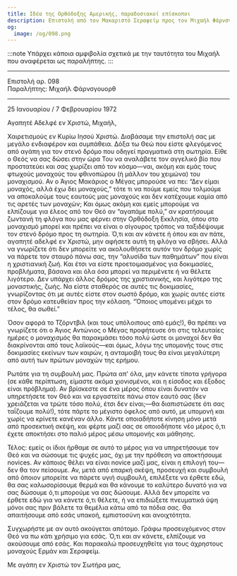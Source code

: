 ```yaml
---
title: Ιδέα της Ορθόδοξης Αμερικής, παραδοσιακοί επίσκοποι
description: Επιστολή από τον Μακαριστό Σεραφείμ προς τον Μιχαήλ Φάρνσγουορθ.
og:
  image: /og/098.png
---
```


:::note
Υπάρχει κάποια αμφιβολία σχετικά με την ταυτότητα του Μιχαήλ που αναφέρεται ως παραλήπτης.
:::

---

<div style={{textAlign:'right', fontFamily:'monospace'}}>Επιστολή αρ. 098</div>
<div style={{textAlign:'left', fontFamily:'monospace'}}>Παραλήπτης: Μιχαήλ Φάρνσγουορθ</div>

---

25 Ιανουαρίου / 7 Φεβρουαρίου 1972

Αγαπητέ Αδελφέ εν Χριστώ, Μιχαήλ,

Χαιρετισμούς εν Κυρίω Ιησού Χριστώ. Διαβάσαμε την επιστολή σας με μεγάλο ενδιαφέρον και συμπάθεια. Δόξα τω Θεώ που είστε φλεγόμενος από αγάπη για τον στενό δρόμο που οδηγεί πραγματικά στη σωτηρία. Είθε ο Θεός να σας δώσει στην ώρα Του να αναλάβετε τον αγγελικό βίο που προστατεύει και σας χωρίζει από τον κόσμο—ναι, ακόμη και εμάς τους φτωχούς μοναχούς του φθινοπώρου (ή μάλλον του χειμώνα) του μοναχισμού. Αν ο Άγιος Μακάριος ο Μέγας μπορούσε να πει: “Δεν είμαι μοναχός, αλλά έχω δει μοναχούς,” τότε τι να πούμε εμείς που τολμούμε να αποκαλούμε τους εαυτούς μας μοναχούς και δεν κατέχουμε καμία από τις αρετές των μοναχών; Και όμως ακόμη και εμείς μπορούμε να ελπίζουμε για έλεος από τον Θεό αν “αγαπάμε πολύ,” αν κρατήσουμε ζωντανή τη φλόγα που μας φέρνει στην Ορθόδοξη Εκκλησία, όπου στο μοναχισμό μπορεί και πρέπει να είναι ο σίγουρος τρόπος να ταξιδέψουμε τον στενό δρόμο προς τη σωτηρία. Ό,τι και αν κάνετε ή όπου και αν πάτε, αγαπητέ αδελφέ εν Χριστώ, μην αφήσετε αυτή τη φλόγα να σβήσει. Αλλά να γνωρίζετε ότι δεν μπορείτε να ακολουθήσετε αυτόν τον δρόμο χωρίς να πάρετε τον σταυρό πάνω σας, την “αλυσίδα των παθημάτων” που είναι η χριστιανική ζωή. Και έτσι να είστε προετοιμασμένος για δοκιμασίες, προβλήματα, βάσανα και όλα όσα μπορεί να περιμένετε ή να θέλετε λιγότερο. Δεν υπάρχει άλλος δρόμος της χριστιανικής, και λιγότερο της μοναστικής, ζωής. Να είστε σταθερός σε αυτές τις δοκιμασίες, γνωρίζοντας ότι με αυτές είστε στον σωστό δρόμο, και χωρίς αυτές είστε στον δρόμο κατευθείαν προς την κόλαση. “Όποιος υπομένει μέχρι το τέλος, θα σωθεί.”

Όσον αφορά το Τζόρντβιλ (και τους υπόλοιπους από εμάς!), θα πρέπει να γνωρίζετε ότι ο Άγιος Αντώνιος ο Μέγας προφήτευσε ότι στις τελευταίες ημέρες ο μοναχισμός θα παρακμάσει τόσο πολύ ώστε οι μοναχοί δεν θα διακρίνονται από τους λαϊκούς—και όμως, λόγω της υπομονής τους στις δοκιμασίες εκείνων των καιρών, η ανταμοιβή τους θα είναι μεγαλύτερη από αυτή των πρώτων μοναχών της ερήμου.

Ρωτάτε για τη συμβουλή μας. Πρώτα απ' όλα, μην κάνετε τίποτα γρήγορα (σε κάθε περίπτωση, είμαστε ακόμα χιονισμένοι, και η είσοδος και έξοδος είναι πρόβλημα). Αν βρίσκεστε σε ένα μέρος όπου είναι δυνατόν να υπηρετήσετε τον Θεό και να εργαστείτε πάνω στον εαυτό σας (δεν χρειάζεται να τρώτε τόσο πολύ, έτσι δεν είναι;—θα διαπιστώσετε ότι σας ταΐζουμε πολύ!), τότε πάρτε το μέγιστο όφελος από αυτό, με υπομονή και χωρίς να κρίνετε κανέναν άλλο. Κάντε οποιαδήποτε κίνηση μόνο μετά από προσεκτική σκέψη, και φέρτε μαζί σας σε οποιοδήποτε νέο μέρος ό,τι έχετε αποκτήσει στο παλιό μέρος μέσω υπομονής και μάθησης.

Τέλος: εμείς οι ίδιοι ήρθαμε σε αυτό το μέρος για να υπηρετήσουμε τον Θεό και να σώσουμε τις ψυχές μας, όχι με την πρόθεση να αποκτήσουμε novices. Αν κάποιος θέλει να είναι novice μαζί μας, είναι η επιλογή του—δεν θα τον πείσουμε. Αν, μετά από επαρκή σκέψη, προσευχή και συμβουλή από όποιον μπορείτε να πάρετε υγιή συμβουλή, επιλέξετε να έρθετε εδώ, θα σας καλωσορίσουμε θερμά και θα κάνουμε το καλύτερο δυνατό για να σας δώσουμε ό,τι μπορούμε να σας δώσουμε. Αλλά δεν μπορείτε να έρθετε εδώ για να κάνετε ό,τι θέλετε, ή να επιδιώξετε πνευματικά ύψη μόνοι σας πριν βάλετε τα θεμέλια κάτω από τα πόδια σας. Θα απαιτήσουμε από εσάς υπακοή, εμπιστοσύνη και ανοιχτότητα.

Συγχωρήστε με αν αυτό ακούγεται απότομο. Γράφω προσευχόμενος στον Θεό να πω κάτι χρήσιμο για εσάς. Ό,τι και αν κάνετε, ελπίζουμε να ακούσουμε από εσάς. Και παρακαλώ προσευχηθείτε για τους άχρηστους μοναχούς Ερμάν και Σεραφείμ.

Με αγάπη εν Χριστώ τον Σωτήρα μας,
